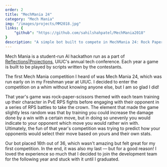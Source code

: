 ```yaml
---
order: 2
title: "MechMania 24"
category: "Mech Mania"
img: "/images/projects/MM2018.jpg"
links: {
    "github": "https://github.com/sahilshahpatel/MechMania2018"
}
description: "A simple bot built to compete in MechMania 24: Rock Paper Scissors. Uses manually set weights and biases to choose a strategy."
---
```


Mech Mania is a student-run AI hackathon run as a part of [Reflections|Projections](https://reflectionsprojections.org), UIUC's annual tech conference. Each year a game is built to be played by scripts written by the contestants.

The first Mech Mania competition I heard of was Mech Mania 24, which was run early on in my Freshman year at UIUC. I decided to enter the competition on a whim without knowing anyone else, but I am so glad I did!

That year's game was rock-paper-scissors themed with each team training up their character in PvE RPS fights before engaging with their opponent in a series of RPS battles to take the crown. The element that made the game slightly less random was that by training you could increase the damage done by a win with a certain move, but in doing so unevenly you would indicate to your opponent which move you would rather win with. Ultimately, the fun of that year's competition was trying to predict how your opponents would select their move based on yours and their own stats.

Our bot placed 16th out of 36, which wasn't amazing but felt great for my first competition. In the end, it was also my last &mdash; but for a good reason! I loved the experience so much that I decided to join the development team for the following year and stuck with it until I graduated.